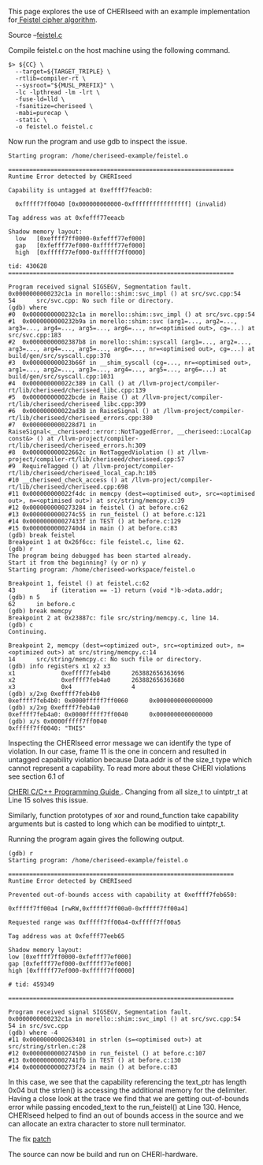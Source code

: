 
<div id='exampleModal'>
<p>This page explores the use of CHERIseed with an example implementation for<a href="https://en.wikipedia.org/wiki/Feistel_cipher">
    Feistel cipher algorithm</a>.</p>
<p>Source –<a href="https://git.morello-project.org/morello/android/vendor/arm/morello-examples/-/raw/8b42372dc9b0eeda33ca484cc02d93067d09363d/cheriseed/001-blogpost/feistel/feistel.c">feistel.c</a></p>

<FetchData data="https://git.morello-project.org/morello/android/vendor/arm/morello-examples/-/raw/8b42372dc9b0eeda33ca484cc02d93067d09363d/cheriseed/001-blogpost/feistel/feistel.c" />

<p>Compile feistel.c on the host machine using the following command.</p>

```
$> ${CC} \
  --target=${TARGET_TRIPLE} \
  -rtlib=compiler-rt \
  --sysroot="${MUSL_PREFIX}" \
  -lc -lpthread -lm -lrt \
  -fuse-ld=lld \
  -fsanitize=cheriseed \
  -mabi=purecap \
  -static \
  -o feistel.o feistel.c
```

<p>Now run the program and use gdb to inspect the issue.</p>

```(gdb) r
Starting program: /home/cheriseed-example/feistel.o

================================================================
Runtime Error detected by CHERIseed

Capability is untagged at 0xeffff7feacb0:

  0xfffff7ff0040 [0x000000000000-0xffffffffffffffff] (invalid)

Tag address was at 0xfefff77eeacb

Shadow memory layout:
  low   [0xeffff7ff0000-0xfefff77ef000]
  gap   [0xfefff77ef000-0xfffff77ef000]
  high  [0xfffff77ef000-0xfffff7ff0000]

tid: 430628
================================================================

Program received signal SIGSEGV, Segmentation fault.
0x0000000000232c1a in morello::shim::svc_impl () at src/svc.cpp:54
54      src/svc.cpp: No such file or directory.
(gdb) where
#0  0x0000000000232c1a in morello::shim::svc_impl () at src/svc.cpp:54
#1  0x0000000000232b9a in morello::shim::svc (arg1=..., arg2=..., arg3=..., arg4=..., arg5=..., arg6=..., nr=<optimised out>, cg=...) at src/svc.cpp:183
#2  0x00000000002387b8 in morello::shim::syscall (arg1=..., arg2=..., arg3=..., arg4=..., arg5=..., arg6=..., nr=<optimised out>, cg=...) at build/gen/src/syscall.cpp:370
#3  0x000000000023b66f in __shim_syscall (cg=..., nr=<optimised out>, arg1=..., arg2=..., arg3=..., arg4=..., arg5=..., arg6=...) at build/gen/src/syscall.cpp:1031
#4  0x000000000022c389 in Call () at /llvm-project/compiler-rt/lib/cheriseed/cheriseed_libc.cpp:139
#5  0x000000000022bcde in Raise () at /llvm-project/compiler-rt/lib/cheriseed/cheriseed_libc.cpp:399
#6  0x000000000022ad38 in RaiseSignal () at /llvm-project/compiler-rt/lib/cheriseed/cheriseed_errors.cpp:380
#7  0x0000000000228d71 in RaiseSignal<__cheriseed::error::NotTaggedError, __cheriseed::LocalCap const&> () at /llvm-project/compiler-rt/lib/cheriseed/cheriseed_errors.h:309
#8  0x000000000022662c in NotTaggedViolation () at /llvm-project/compiler-rt/lib/cheriseed/cheriseed.cpp:57
#9  RequireTagged () at /llvm-project/compiler-rt/lib/cheriseed/cheriseed_local_cap.h:105
#10 __cheriseed_check_access () at /llvm-project/compiler-rt/lib/cheriseed/cheriseed.cpp:698
#11 0x000000000022f4dc in memcpy (dest=<optimised out>, src=<optimised out>, n=<optimised out>) at src/string/memcpy.c:39
#12 0x0000000000273284 in feistel () at before.c:62
#13 0x0000000000274c55 in run_feistel () at before.c:121
#14 0x000000000027433f in TEST () at before.c:129
#15 0x00000000002740d4 in main () at before.c:83
(gdb) break feistel
Breakpoint 1 at 0x26f6cc: file feistel.c, line 62.
(gdb) r
The program being debugged has been started already.
Start it from the beginning? (y or n) y
Starting program: /home/cheriseed-workspace/feistel.o

Breakpoint 1, feistel () at feistel.c:62
43          if (iteration == -1) return (void *)b->data.addr;
(gdb) n 5
62      in before.c
(gdb) break memcpy
Breakpoint 2 at 0x23887c: file src/string/memcpy.c, line 14.
(gdb) c
Continuing.

Breakpoint 2, memcpy (dest=<optimized out>, src=<optimized out>, n=<optimized out>) at src/string/memcpy.c:14
14      src/string/memcpy.c: No such file or directory.
(gdb) info registers x1 x2 x3
x1             0xeffff7feb4b0      263882656363696
x2             0xeffff7feb4a0      263882656363680
x3             0x4                 4
(gdb) x/2xg 0xeffff7feb4b0
0xeffff7feb4b0: 0x0000fffff7ff0060      0x0000000000000000
(gdb) x/2xg 0xeffff7feb4a0
0xeffff7feb4a0: 0x0000fffff7ff0040      0x0000000000000000
(gdb) x/s 0x0000fffff7ff0040
0xfffff7ff0040: "THIS"
```

<p>
  Inspecting the CHERIseed error message we can identify the type of violation.
  In our case, frame 11 is the one in concern and resulted in untagged
  capability violation because Data.addr is of the size_t type which cannot
  represent a capability. To read more about these CHERI violations see section
  6.1 of
</p> <a href="https://www.cl.cam.ac.uk/techreports/UCAM-CL-TR-947.pdf">
  CHERI C/C++ Programming Guide
</a> <span>
  . Changing from all size_t to uintptr_t at Line 15 solves this issue.
</span>

<p>
  Similarly, function prototypes of xor and round_function take capability
  arguments but is casted to long which can be modified to uintptr_t.
</p>

<p>Running the program again gives the following output.</p>

```
(gdb) r
Starting program: /home/cheriseed-example/feistel.o

================================================================
Runtime Error detected by CHERIseed

Prevented out-of-bounds access with capability at 0xeffff7feb650:

0xfffff7ff00a4 [rwRW,0xfffff7ff00a0-0xfffff7ff00a4]

Requested range was 0xfffff7ff00a4-0xfffff7ff00a5

Tag address was at 0xfefff77eeb65

Shadow memory layout:
low [0xeffff7ff0000-0xfefff77ef000]
gap [0xfefff77ef000-0xfffff77ef000]
high [0xfffff77ef000-0xfffff7ff0000]

# tid: 459349

================================================================

Program received signal SIGSEGV, Segmentation fault.
0x0000000000232c1a in morello::shim::svc_impl () at src/svc.cpp:54
54 in src/svc.cpp
(gdb) where -4
#11 0x0000000000263401 in strlen (s=<optimised out>) at src/string/strlen.c:28
#12 0x00000000002745b0 in run_feistel () at before.c:107
#13 0x00000000002741fb in TEST () at before.c:130
#14 0x0000000000273f24 in main () at before.c:83

```

<p>
  In this case, we see that the capability referencing the text_ptr has length
  0x04 but the strlen() is accessing the additional memory for the delimiter.
  Having a close look at the trace we find that we are getting out-of-bounds
  error while passing encoded_text to the run_feistel() at Line 130. Hence,
  CHERIseed helped to find an out of bounds access in the source and we can
  allocate an extra character to store null terminator.
</p>
<span>The fix </span> <a href="https://git.morello-project.org/morello/android/vendor/arm/morello-examples/commitad587e4043dfa30962082d1c8be9eeea9e5fc791.diff">patch</a>

<FetchData data="https://git.morello-project.org/morello/android/vendor/arm/morello-examples/-/commit/ad587e4043dfa30962082d1c8be9eeea9e5fc791.diff" />

<p>The source can now be build and run on CHERI-hardware.</p>

</div>
